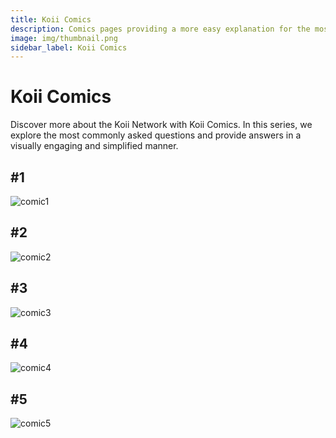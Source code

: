 ```yaml
---
title: Koii Comics
description: Comics pages providing a more easy explanation for the most frequent asked questions regarding Koii.
image: img/thumbnail.png
sidebar_label: Koii Comics
---
```


# Koii Comics

Discover more about the Koii Network with Koii Comics. In this series, we explore the most commonly asked questions and provide answers in a visually engaging and simplified manner.

## #1

![comic1](./comicImages/comic1.png)

## #2

![comic2](./comicImages/comic2.png)

## #3

![comic3](./comicImages/comic3_new.png)

## #4

![comic4](./comicImages/comic4.png)

## #5

![comic5](./comicImages/comic5.png)
